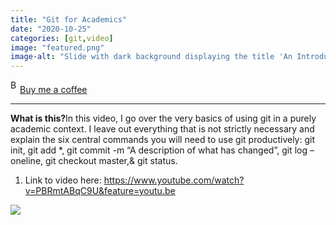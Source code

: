 ```yaml
---
title: "Git for Academics"
date: "2020-10-25"
categories: [git,video]
image: "featured.png"
image-alt: "Slide with dark background displaying the title 'An Introduction to Git for Academics' in large, bold blue and white text."
---
```


<link href="https://fonts.googleapis.com/css?family=Cookie" rel="stylesheet"><a class="bmc-button" target="_blank" href="https://www.buymeacoffee.com/JoscelinRocha">![Buy me a coffee](https://cdn.buymeacoffee.com/buttons/bmc-new-btn-logo.svg){alt="Buy me a coffee" width="15" height="21"}Buy me a coffee</a>

------------------------------------------------------------------------

**What is this?**In this video, I go over the very basics of using git in a purely academic context. I leave out everything that is not strictly necessary and explain the six central commands you will need to use git productively: git init, git add \*, git commit -m "A description of what has changed", git log --oneline, git checkout master,& git status.

1.  Link to video here: <https://www.youtube.com/watch?v=PBRmtABqC9U&feature=youtu.be>

![](featured.png)
